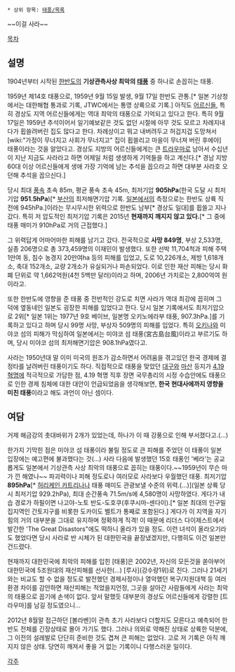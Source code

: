  * 상위 항목: [[태풍/목록]]
~~이걸 사라~~ 

[[목차]]

== 설명 ==

1904년부터 시작된 [[한반도]]의 '''기상관측사상 최악의 [[태풍]]''' 중 하나로 손꼽히는 태풍.

1959년 제14호 태풍으로, 1959년 9월 15일 발생, 9월 17일 한반도 관통.[* 일본 기상청에서는 대한해협 통과로 기록, JTWC에서는 통영 상륙으로 기록.] 아직도 [[어르신]]들, 특히 경상도 지역 어르신들에게는 역대 최악의 태풍으로 기억되고 있다고 한다. 특히 9월 17일은 1959년 추석이어서 일기예보같은 것도 없던 시절에 아무 것도 모르고 차례지내다가 휩쓸려버린 집도 많다고 한다. 차례상이고 뭐고 내버려두고 허겁지겁 도망쳐서 [wiki:"가정이 무너지고 사회가 무너지고" 집이 휩쓸리고 마을이 무너져 버린 후에야] 태풍이라는 것을 알았다고. 경상도 지방의 어르신들에게는 큰 [[트라우마]]로 남아서 수십년이 지난 지금도 사라라고 하면 어제일 처럼 생생하게 기억들을 하고 계신다.[* 경남 지방 60대 이상 어르신들에게 생애 가장 기억에 남는 추석을 꼽으라고 하면 대부분 사라호 오던해 추석을 꼽으신다.]

당시 최대 [[풍속]] 초속 85m, 평균 풍속 초속 45m, 최저기압 '''905hPa'''(한국 도달 시 최저기압 '''951.5hPa''')[* [[부산]]의 최저해면기압 기록. [[일본]]에서의 측정으로는 한반도 상륙 직전에 945hPa.]이라는 무시무시한 위력으로 한반도 남부[* 경상도 일대]를 휩쓸고 지나갔다. 특히 저 압도적인 최저기압 기록은 2015년 '''현재까지 깨지지 않고 있다.'''[* 그 중에 태풍 매미가 910hPa로 거의 근접했다.]

그 위력답게 어마어마한 피해를 남기고 갔다. 전국적으로 '''사망 849명''', 부상 2,533명, 실종 206명으로 총 373,459명의 이재민이 발생했다. 또한 선박 11,704척과 피해 주택 1만여 동, 침수 농경지 20만여ha 등의 피해를 입었고, 도로 10,226개소, 제방 1,618개소, 축대 152개소, 교량 2개소가 유실되거나 파손되었다. 이로 인한 재산 피해는 당시 화폐 단위로 약 1,662억원(4천 5백만 달러)이라고 하며, 2006년 가치로는 2,800억여 원이라고.

또한 한반도에 영향을 준 태풍 중 전반적인 강도로 치면 사라가 역대 최강에 꼽히며 그 덕에 옆동네인 일본도 굉장한 피해를 입었다고 한다. 당시 일본 기록에서도 최저기압으로 2위[* 일본 1위는 1977년 9호 베이브, 일본명 오키노에라부 태풍, 907.3hPa.]를 기록하고 있다고 하며 당시 99명 사망, 부상자 509명의 피해를 입었다. 특히 [[오키나와]] 미야코 섬의 피해가 막심하여 일본에서는 미야코 섬 태풍(宮古島台風)이라고 부르기도 하며, 당시 미야코 섬의 최저해면기압은 908.1hPa였다고.

사라는 1950년대 말 이미 미국의 원조가 감소하면서 어려움을 겪고있던 한국 경제에 결정타를 날려버린 태풍이기도 하다. 직접적으로 태풍을 맞았던 [[대구]]와 [[마산]] 등지가 [[4.19 혁명]]에 적극적으로 가담한 점, 4.19 혁명 직후 장면 국무총리의 시정 수습안에도 태풍으로 인한 경제 침체에 대한 대안이 언급되었음을 생각해보면, '''한국 현대사에까지 영향을 미친 태풍'''이라고 해도 과언이 아닌 셈이다.

== 여담 ==

거제 해금강의 촛대바위가 2개가 있었는데, 하나가 이 때 강풍으로 인해 부서졌다고.(…)

한가지 기막힌 점은 미야코 섬 태풍이라 불릴 정도로 큰 피해를 주었던 이 태풍이 일본 입장에는 예고편에 불과했다는 것(...) 사라 다음에 발생했던 15호 태풍인 '베라'는 공교롭게도 일본에서 기상관측 사상 최악의 태풍으로 꼽히는 태풍이다.~~1959년이 무슨 마가 낀 해였나~~ 파괴력이나 피해 정도로나 여러모로 사라보다 우월했던 태풍. 최저기압 '''895hPa'''[* [[허리케인 카트리나]]나 태풍 매미도 관광보낼 수준의 위력.(…)](일본 상륙 당시 최저기압 929.2hPa), 최대 순간풍속 71.5m/s에 4,580명이 사망하였다. 게다가 내습 경로가 하필이면 나고야-노토 반도-도호쿠(후쿠시마-센다이).[* 일본 최대의 인구밀집지역인 간토지구를 비롯한 도카이도 벨트가 통째로 포함된다.] 게다가 이 지역을 자기 힘의 거의 대부분을 그대로 유지하며 정확하게 직격! 이 때문에 리더스 다이제스트에서 발간한 'The Great Disastors"에도 떡하니 올라가 있을 정도. 이런 녀석이 올라오기라도 했었다면 당시 사라로 반 시체가 된 대한민국을 끝장냈겠지만, 다행히도 이건 일본만 건드렸다.

현재까지 대한민국에 최악의 피해를 입힌 [태풍]은 2002년, 자신의 모든것을 쏟아부어 대한민국에 5조원대의 재산피해를 선사한(…) [루사](강수량1위)로 친다. 그러나 21세기와는 비교도 할 수 없을 정도로 발전했던 경제사정이나 열악했던 복구/지원대책 등 여러 환경 차이를 감안하면 재산피해는 적었을지언정, 그곳을 살아간 사람들에게 사라는 최악의 태풍으로 꼽기에 손색이 없다. 앞서 말했듯 대부분의 경상도 어르신들에게 강렬한 [트라우마]를 남길 정도였으니...

2012년 8월말 접근하던 [볼라벤]이 관측 초기 사라보다 더할지도 모른다고 예측되어 한반도 전체를 긴장상태로 몰아 가기도 했다. 그러나 의외로 약해진 상태로 상륙한 덕분에, 그 이전의 설레발로 단단히 준비한 것도 겹쳐 큰 피해는 없었다. 고로 저 기록은 아직 깨지지 않은 상태. 당연히 깨져서 좋을 거 없는 기록이니 다행스러운 일이다.

[[각주]]
